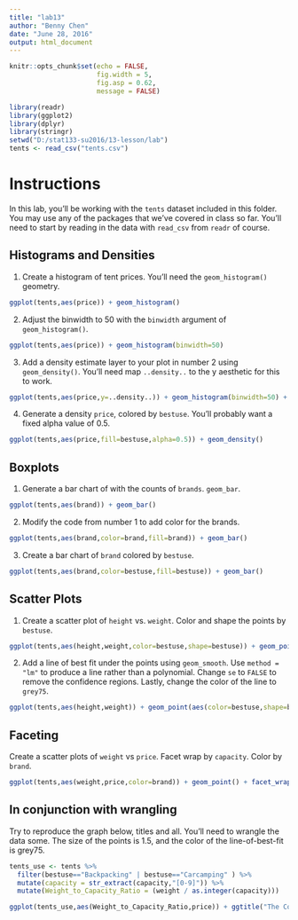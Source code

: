 ---
title: "lab13"
author: "Benny Chen"
date: "June 28, 2016"
output: html_document
---

```{r setup, include=FALSE}
knitr::opts_chunk$set(echo = FALSE, 
                      fig.width = 5,
                      fig.asp = 0.62,
                      message = FALSE)
```

```{r, include = FALSE}
library(readr)
library(ggplot2)
library(dplyr)
library(stringr)
setwd("D:/stat133-su2016/13-lesson/lab")
tents <- read_csv("tents.csv")
```
# Instructions
In this lab, you'll be working with the `tents` dataset included in this folder.  You may use any of the packages that we've covered in class so far.  You'll need to start by reading in the data with `read_csv` from `readr` of course.

## Histograms and Densities 
1.  Create a histogram of tent prices.  You'll need the `geom_histogram()` geometry.
```{r}
ggplot(tents,aes(price)) + geom_histogram()
```


2.  Adjust the binwidth to 50 with the `binwidth` argument of `geom_histogram()`.
```{r}
ggplot(tents,aes(price)) + geom_histogram(binwidth=50)
```

3.  Add a density estimate layer to your plot in number 2 using `geom_density()`.  You'll need map `..density..` to the y aesthetic for this to work.
```{r}
ggplot(tents,aes(price,y=..density..)) + geom_histogram(binwidth=50) +                 geom_density()
```

4.  Generate a density `price`, colored by `bestuse`.  You'll probably want a fixed alpha value of 0.5.
```{r}
ggplot(tents,aes(price,fill=bestuse,alpha=0.5)) + geom_density()
```

## Boxplots
1.  Generate a bar chart of with the counts of `brands`. `geom_bar`.
```{r}
ggplot(tents,aes(brand)) + geom_bar()
```

2.  Modify the code from number 1 to add color for the brands.
```{r}
ggplot(tents,aes(brand,color=brand,fill=brand)) + geom_bar()
```
3.  Create a bar chart of `brand` colored by `bestuse`.
```{r}
ggplot(tents,aes(brand,color=bestuse,fill=bestuse)) + geom_bar()
```


## Scatter Plots

1.  Create a scatter plot of `height` vs. `weight`.  Color and shape the points by `bestuse`. 
```{r}
ggplot(tents,aes(height,weight,color=bestuse,shape=bestuse)) + geom_point()
```

2.  Add a line of best fit under the points using `geom_smooth`.  Use `method = "lm"` to produce a line rather than a polynomial.  Change `se` to `FALSE` to remove the confidence regions.  Lastly, change the color of the line to `grey75`.
```{r}
ggplot(tents,aes(height,weight)) + geom_point(aes(color=bestuse,shape=bestuse)) +        geom_smooth(method="lm",se=F,color="grey75")
```

## Faceting

Create a scatter plots of `weight` vs `price`.  Facet wrap by `capacity`.  Color by `brand`.
```{r}
ggplot(tents,aes(weight,price,color=brand)) + geom_point() + facet_wrap(~capacity)
```

## In conjunction with wrangling

Try to reproduce the graph below, titles and all.  You'll need to wrangle the data some.  The size of the points is 1.5, and the color of the line-of-best-fit is grey75.

```{r}
tents_use <- tents %>%
  filter(bestuse=="Backpacking" | bestuse=="Carcamping" ) %>%
  mutate(capacity = str_extract(capacity,"[0-9]")) %>%
  mutate(Weight_to_Capacity_Ratio = (weight / as.integer(capacity)))

ggplot(tents_use,aes(Weight_to_Capacity_Ratio,price)) + ggtitle("The Cost of Backpacking vs Carcamping") + geom_point(aes(color=brand),size=1.5) +             geom_smooth(method="lm",se=F,color="grey75") +                                    facet_wrap(~bestuse)
```


